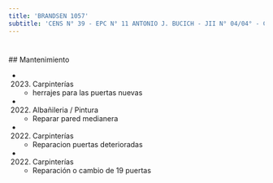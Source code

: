 ```yaml
---
title: 'BRANDSEN 1057'
subtitle: 'CENS N° 39 - EPC N° 11 ANTONIO J. BUCICH - JII N° 04/04° - CAIYJ LA BOCA'
---
```


#


 ## Mantenimiento

*  (2023) Carpinterías 
    + herrajes para las puertas nuevas

*  (2022) Albañileria / Pintura 
    + Reparar pared medianera

*  (2022) Carpinterías 
    + Reparacion puertas deterioradas

*  (2022) Carpinterías 
    + Reparación o cambio de 19 puertas



